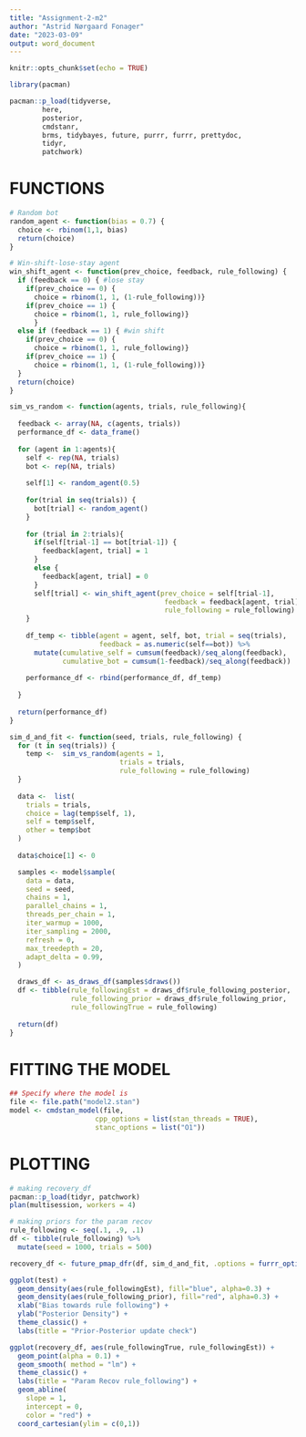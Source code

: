 ```yaml
---
title: "Assignment-2-m2"
author: "Astrid Nørgaard Fonager"
date: "2023-03-09"
output: word_document
---
```


```r
knitr::opts_chunk$set(echo = TRUE)
```

```r
library(pacman)

pacman::p_load(tidyverse,
        here,
        posterior,
        cmdstanr,
        brms, tidybayes, future, purrr, furrr, prettydoc,
        tidyr,
        patchwork)
```

# FUNCTIONS

```r

# Random bot
random_agent <- function(bias = 0.7) {
  choice <- rbinom(1,1, bias)
  return(choice)
}

# Win-shift-lose-stay agent
win_shift_agent <- function(prev_choice, feedback, rule_following) {
  if (feedback == 0) { #lose stay
    if(prev_choice == 0) { 
      choice = rbinom(1, 1, (1-rule_following))}
    if(prev_choice == 1) { 
      choice = rbinom(1, 1, rule_following)}
      }
  else if (feedback == 1) { #win shift
    if(prev_choice == 0) { 
      choice = rbinom(1, 1, rule_following)}
    if(prev_choice == 1) { 
      choice = rbinom(1, 1, (1-rule_following))}
  }
  return(choice)  
}
```


```r

sim_vs_random <- function(agents, trials, rule_following){
  
  feedback <- array(NA, c(agents, trials))
  performance_df <- data_frame()
  
  for (agent in 1:agents){
    self <- rep(NA, trials)
    bot <- rep(NA, trials)
  
    self[1] <- random_agent(0.5)
    
    for(trial in seq(trials)) {
      bot[trial] <- random_agent()
    }
    
    for (trial in 2:trials){
      if(self[trial-1] == bot[trial-1]) {
        feedback[agent, trial] = 1
      } 
      else {
        feedback[agent, trial] = 0
      }
      self[trial] <- win_shift_agent(prev_choice = self[trial-1], 
                                      feedback = feedback[agent, trial], 
                                      rule_following = rule_following)
    }
    
    df_temp <- tibble(agent = agent, self, bot, trial = seq(trials), 
                      feedback = as.numeric(self==bot)) %>% 
      mutate(cumulative_self = cumsum(feedback)/seq_along(feedback),
             cumulative_bot = cumsum(1-feedback)/seq_along(feedback)) 
    
    performance_df <- rbind(performance_df, df_temp)
    
  }
  
  return(performance_df)
}
```


```r

sim_d_and_fit <- function(seed, trials, rule_following) {
  for (t in seq(trials)) {
    temp <-  sim_vs_random(agents = 1,
                           trials = trials, 
                           rule_following = rule_following)
  }
  
  data <-  list(
    trials = trials,
    choice = lag(temp$self, 1),
    self = temp$self,
    other = temp$bot
  )
  
  data$choice[1] <- 0

  samples <- model$sample(
    data = data,
    seed = seed,
    chains = 1,
    parallel_chains = 1,
    threads_per_chain = 1,
    iter_warmup = 1000,
    iter_sampling = 2000,
    refresh = 0,
    max_treedepth = 20,
    adapt_delta = 0.99,
  )

  draws_df <- as_draws_df(samples$draws())
  df <- tibble(rule_followingEst = draws_df$rule_following_posterior,
               rule_following_prior = draws_df$rule_following_prior,
               rule_followingTrue = rule_following)
  
  return(df)
}

```

# FITTING THE MODEL

```r
## Specify where the model is
file <- file.path("model2.stan")
model <- cmdstan_model(file, 
                     cpp_options = list(stan_threads = TRUE),
                     stanc_options = list("O1")) 


```


# PLOTTING

```r
# making recovery_df
pacman::p_load(tidyr, patchwork)
plan(multisession, workers = 4)

# making priors for the param recov
rule_following <- seq(.1, .9, .1)
df <- tibble(rule_following) %>% 
  mutate(seed = 1000, trials = 500) 

recovery_df <- future_pmap_dfr(df, sim_d_and_fit, .options = furrr_options(seed = TRUE))
```


```r

ggplot(test) +
  geom_density(aes(rule_followingEst), fill="blue", alpha=0.3) +
  geom_density(aes(rule_following_prior), fill="red", alpha=0.3) +
  xlab("Bias towards rule following") + 
  ylab("Posterior Density") +
  theme_classic() + 
  labs(title = "Prior-Posterior update check")
```

```r
ggplot(recovery_df, aes(rule_followingTrue, rule_followingEst)) + 
  geom_point(alpha = 0.1) + 
  geom_smooth( method = "lm") +
  theme_classic() + 
  labs(title = "Param Recov rule_following") + 
  geom_abline(
    slope = 1, 
    intercept = 0,
    color = "red") +
  coord_cartesian(ylim = c(0,1))
```





